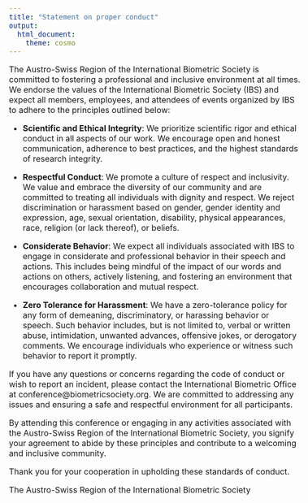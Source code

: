 ---
title: "Statement on proper conduct"
output:
  html_document:
    theme: cosmo
---

<!-- # Conference Organizers -->

<style type="text/css">
  body{
  font-size: 12pt;
}
</style> 

The Austro-Swiss Region of the International Biometric Society is committed to fostering a professional and inclusive environment at all times. We endorse the values of the International Biometric Society (IBS) and expect all members, employees, and attendees of events organized by IBS to adhere to the principles outlined below:

- **Scientific and Ethical Integrity**: We prioritize scientific rigor and ethical conduct in all aspects of our work. We encourage open and honest communication, adherence to best practices, and the highest standards of research integrity.

- **Respectful Conduct**: We promote a culture of respect and inclusivity. We value and embrace the diversity of our community and are committed to treating all individuals with dignity and respect. We reject discrimination or harassment based on gender, gender identity and expression, age, sexual orientation, disability, physical appearances, race, religion (or lack thereof), or beliefs.

- **Considerate Behavior**: We expect all individuals associated with IBS to engage in considerate and professional behavior in their speech and actions. This includes being mindful of the impact of our words and actions on others, actively listening, and fostering an environment that encourages collaboration and mutual respect.

- **Zero Tolerance for Harassment**: We have a zero-tolerance policy for any form of demeaning, discriminatory, or harassing behavior or speech. Such behavior includes, but is not limited to, verbal or written abuse, intimidation, unwanted advances, offensive jokes, or derogatory comments. We encourage individuals who experience or witness such behavior to report it promptly.

If you have any questions or concerns regarding the code of conduct or wish to report an incident, please contact the International Biometric Office at conference@biometricsociety.org. We are committed to addressing any issues and ensuring a safe and respectful environment for all participants.

By attending this conference or engaging in any activities associated with the Austro-Swiss Region of the International Biometric Society, you signify your agreement to abide by these principles and contribute to a welcoming and inclusive community.

Thank you for your cooperation in upholding these standards of conduct.

The Austro-Swiss Region of the International Biometric Society

